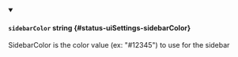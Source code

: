 
<details className="config-field" data-expandable="false" open>
<summary>

#### `sidebarColor` <span className="config-field-type">string</span> <span className="config-field-default"></span> <span className="config-field-enum"></span> {#status-uiSettings-sidebarColor}

SidebarColor is the color value (ex: \"#12345\") to use for the sidebar

</summary>



</details>
